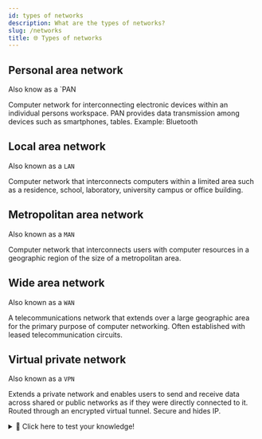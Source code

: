 ```yaml
---
id: types of networks
description: What are the types of networks?
slug: /networks
title: 🌐 Types of networks
---
```


## Personal area network
Also know as a `PAN <br />

Computer network for interconnecting electronic devices within an individual persons workspace. PAN provides data transmission among devices such as smartphones, tables. Example: Bluetooth

## Local area network
Also known as a `LAN` <br />

Computer network that interconnects computers within a limited area such as a residence, school, laboratory, university campus or office building.

## Metropolitan area network
Also known as a `MAN` <br />

Computer network that interconnects users with computer resources in a geographic region of the size of a metropolitan area.

## Wide area network
Also known as a `WAN` <br />

A telecommunications network that extends over a large geographic area for the primary purpose of computer networking. Often established with leased telecommunication circuits.

## Virtual private network
Also known as a `VPN` <br />

Extends a private network and enables users to send and receive data across shared or public networks as if they were directly connected to it. Routed through an encrypted virtual tunnel. Secure and hides IP.

<details>
  <summary>🧠 Click here to test your knowledge! </summary>

<iframe src="https://quizlet.com/680972503/match/embed?i=3loczc&x=1jj1" height="500" width="100%"></iframe>
</details>
